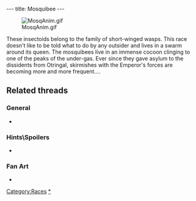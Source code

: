 ---
title: Mosquibee
---

[[Image:MosqAnim.gif|right]]

{{Quote|
Quote=Mosquibee representative. The race of the Mosquibees lives in the under-gas. Their village is a magnificent cocoon anchored on the rocky tor which supports the island CX.|
Character=A plaque at Dark Monk's temple}}

These insectoids belong to the family of short-winged wasps. This race doesn't like to be told what to do by any outsider and lives in a swarm around its queen. The mosquibees live in an immense cocoon clinging to one of the peaks of the under-gas. Ever since they gave asylum to the dissidents from Otringal, skirmishes with the Emperor's forces are becoming more and more frequent....

==Related threads==
===General===
* {{thread|id=4677|title=Sups vs. Mosquibee's!}}

===Hints\Spoilers===
* {{thread|id=10415|title=LBA 2 Goofs}}

===Fan Art===
* {{post|id=84457|title=Lba3}}

{{Stub}}

[[Category:Races]]
[[Category:Mosquibees|*]]